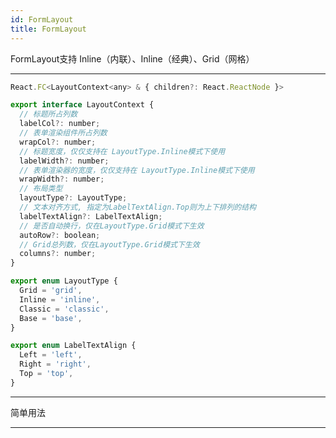 ```yaml
---
id: FormLayout
title: FormLayout
---
```


FormLayout支持 Inline（内联）、Inline（经典）、Grid（网格）

---

```jsx
React.FC<LayoutContext<any> & { children?: React.ReactNode }>

export interface LayoutContext {
  // 标题所占列数
  labelCol?: number;
  // 表单渲染组件所占列数
  wrapCol?: number;
  // 标题宽度，仅仅支持在 LayoutType.Inline模式下使用
  labelWidth?: number;
  // 表单渲染器的宽度，仅仅支持在 LayoutType.Inline模式下使用
  wrapWidth?: number;
  // 布局类型
  layoutType?: LayoutType;
  // 文本对齐方式, 指定为LabelTextAlign.Top则为上下排列的结构
  labelTextAlign?: LabelTextAlign;
  // 是否自动换行，仅在LayoutType.Grid模式下生效
  autoRow?: boolean;
  // Grid总列数，仅在LayoutType.Grid模式下生效
  columns?: number;
}

export enum LayoutType {
  Grid = 'grid',
  Inline = 'inline',
  Classic = 'classic',
  Base = 'base',
}

export enum LabelTextAlign {
  Left = 'left',
  Right = 'right',
  Top = 'top',
} 
```

---

简单用法


<ExampleCustomizer code={AtomSource} example={Atom} />

---

